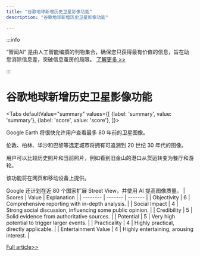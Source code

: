 ```yaml
---
title: "谷歌地球新增历史卫星影像功能"
description: "谷歌地球新增历史卫星影像功能"

---
```



:::info

“智闻AI“ 是由人工智能编撰的刊物集合，确保您只获得最有价值的信息，旨在助您消除信息差，突破信息茧房的局限。  [了解更多 >>](/)

:::

# 谷歌地球新增历史卫星影像功能


<Tabs
	defaultValue="summary"
	values={[
	{label: 'summary', value: 'summary'},
	{label: 'score', value: 'score'},
]}>
<TabItem value="summary">


Google Earth 将很快允许用户查看最多 80 年前的卫星图像。

伦敦、柏林、华沙和巴黎等选定城市将拥有可追溯到 20 世纪 30 年代的图像。

用户可以比较历史照片和当前照片，例如看到旧金山的港口从货运转变为餐厅和游轮。

该功能将在网页和移动设备上提供。

Google 还计划在近 80 个国家扩展 Street View，并使用 AI 提高图像质量。
</TabItem>
<TabItem value="score">
	| Scores     | Value   | Explanation |
	| -------- | ------- | ------- |
	| Objectivity  | 6    | Comprehensive reporting with in-depth analysis.    |
	| Social Impact | 4     | Strong social discussion, influencing some public opinion.    |
	| Credibility    | 5    | Solid evidence from authoritative sources.    |
	| Potential    | 5    | Very high potential to trigger larger events.    |
	| Practicality    | 4    | Highly practical, directly applicable.    |
	| Entertainment Value    | 4    | Highly entertaining, arousing interest.    |
</TabItem>
</Tabs>

[Full article>>](https://sea.mashable.com/tech/34392/google-earth-now-lets-you-see-how-the-world-looked-80-years-ago-heres-how)

